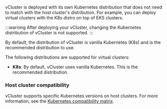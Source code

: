 
vCluster is deployed with its own Kubernetes distribution that does not need to match with the host cluster's distribution. For example, 
you can deploy virtual clusters with the K8s distro on top of EKS clusters. 


:::warning
After deploying your vCluster, changing the Kubernetes distribution of vCluster is not supported.
:::

By default, the distribution of vCluster is vanilla Kubernetes (K8s) and is the recommended distribution to use. 

The following distributions are supported for virtual clusters:
  
- **K8s**: By default, vCluster uses vanilla Kubernetes. This is the recommended distribution.

<HostClusterCompat distro="any supported Kubernetes distribution"/>

### Host cluster compatibility

vCluster supports specific Kubernetes versions on host clusters. For more information, see the [Kubernetes compatibility matrix](../../deploy/upgrade/supported_versions.mdx#kubernetes-compatibility-matrix).